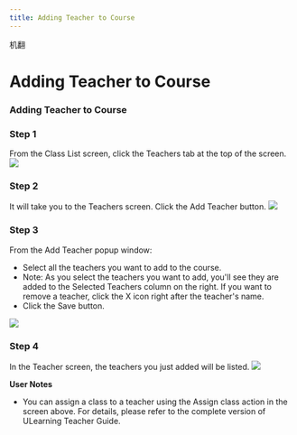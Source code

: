 ```yaml
--- 
title: Adding Teacher to Course
--- 
```



机翻
# Adding Teacher to Course

### Adding Teacher to Course

### Step 1 
From the Class List screen, click the Teachers tab at the top of the screen.
![](/img/ulearning/teacher/class09.png)

### Step 2 
It will take you to the Teachers screen. Click the Add Teacher button.
![](/img/ulearning/teacher/class10.png)

### Step 3
From the Add Teacher popup window:
- Select all the teachers you want to add to the course.
- Note: As you select the teachers you want to add, you'll see they are added to the Selected Teachers column on the right. If you want to remove a teacher, click the X icon right after the teacher's name.
- Click the Save button.

![](/img/ulearning/teacher/class11.png)

### Step 4
In the Teacher screen, the teachers you just added will be listed.
![](/img/ulearning/teacher/class12.png)

**User Notes**
- You can assign a class to a teacher using the Assign class action in the screen above. For details, please refer to the complete version of ULearning Teacher Guide.
